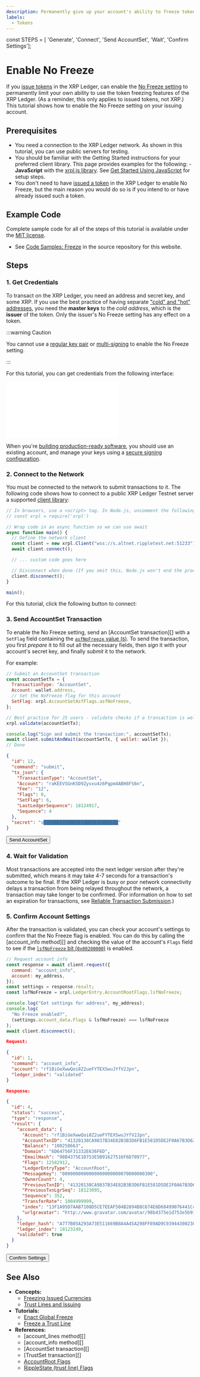 ```yaml
---
description: Permanently give up your account's ability to freeze tokens it issues.
labels:
  - Tokens
---
```

const STEPS = [ 'Generate', 'Connect', 'Send AccountSet', 'Wait', 'Confirm Settings'];

<!-- Source for this specific tutorial's interactive bits: -->
<Helmet>
  <script src="/js/interactive-tutorial.js"></script>
  <script src="/js/tutorials/enable-no-freeze.js"></script>
</Helmet>

# Enable No Freeze

If you [issue tokens](issued-currencies.html) in the XRP Ledger, can enable the
[No Freeze setting](freezes.html#no-freeze) to permanently limit your own ability to use the token freezing
features of the XRP Ledger. (As a reminder, this only applies to issued tokens, not XRP.) This tutorial shows
how to enable the No Freeze setting on your issuing account.

## Prerequisites

- You need a connection to the XRP Ledger network. As shown in this tutorial, you can use public servers for testing.
- You should be familiar with the Getting Started instructions for your preferred client library. This page provides
  examples for the following: - **JavaScript** with the [xrpl.js library](https://github.com/XRPLF/xrpl.js/). See
  [Get Started Using JavaScript](get-started-using-javascript.html) for setup steps.
- You don't need to have [issued a token](issue-a-fungible-token.html) in the XRP Ledger to enable No Freeze,
  but the main reason you would do so is if you intend to or have already issued such a token.

## Example Code

Complete sample code for all of the steps of this tutorial is available under
the [MIT license](https://github.com/XRPLF/xrpl-dev-portal/blob/master/LICENSE).

- See [Code Samples: Freeze](https://github.com/XRPLF/xrpl-dev-portal/tree/master/content/_code-samples/freeze/) in
  the source repository for this website.

## Steps

### 1. Get Credentials

To transact on the XRP Ledger, you need an address and secret key, and some XRP. If you use the best practice
of having separate ["cold" and "hot" addresses](issuing-and-operational-addresses.html), you need the
**master keys** to the _cold address_, which is the **issuer** of the token. Only the issuer's No Freeze
setting has any effect on a token.

:::warning Caution

You cannot use a [regular key pair](cryptographic-keys.html) or [multi-signing](multi-signing.html)
to enable the No Freeze setting.

:::

For this tutorial, you can get credentials from the following interface:

<StepWrapper steps={STEPS} stepIdx={0}>
  <GenerateStep />
</StepWrapper>

<embed src="/_snippets/_generate-step_caution.md" />

When you're [building production-ready software](production-readiness.html), you should use an existing account,
and manage your keys using a [secure signing configuration](set-up-secure-signing.html).

### 2. Connect to the Network

You must be connected to the network to submit transactions to it. The following code shows how to connect to a
public XRP Ledger Testnet server a supported [client library](client-libraries.html):

```js JavaScript
// In browsers, use a <script> tag. In Node.js, uncomment the following line:
// const xrpl = require('xrpl')

// Wrap code in an async function so we can use await
async function main() {
  // Define the network client
  const client = new xrpl.Client("wss://s.altnet.rippletest.net:51233");
  await client.connect();

  // ... custom code goes here

  // Disconnect when done (If you omit this, Node.js won't end the process)
  client.disconnect();
}

main();
```

For this tutorial, click the following button to connect:

<StepWrapper steps={STEPS} stepIdx={1}>
  <ConnectStep />
</StepWrapper>

### 3. Send AccountSet Transaction

To enable the No Freeze setting, send an [AccountSet transaction][] with a `SetFlag` field containing the
[`asfNoFreeze` value (`6`)](accountset.html#accountset-flags). To send the transaction, you first _prepare_
it to fill out all the necessary fields, then _sign_ it with your account's secret key, and finally _submit_
it to the network.

For example:

```js JavaScript
// Submit an AccountSet transaction
const accountSetTx = {
  TransactionType: "AccountSet",
  Account: wallet.address,
  // Set the NoFreeze flag for this account
  SetFlag: xrpl.AccountSetAsfFlags.asfNoFreeze,
};

// Best practice for JS users - validate checks if a transaction is well-formed
xrpl.validate(accountSetTx);

console.log("Sign and submit the transaction:", accountSetTx);
await client.submitAndWait(accountSetTx, { wallet: wallet });
// Done
```

```json WebSocket
{
  "id": 12,
  "command": "submit",
  "tx_json": {
    "TransactionType": "AccountSet",
    "Account": "raKEEVSGnKSD9Zyvxu4z6Pqpm4ABH8FS6n",
    "Fee": "12",
    "Flags": 0,
    "SetFlag": 6,
    "LastLedgerSequence": 18124917,
    "Sequence": 4
  },
  "secret": "s████████████████████████████"
}
```

<StepWrapper steps={STEPS} stepIdx={2}>
  <button
    id="send-accountset"
    className="btn btn-primary previous-steps-required"
    data-wait-step-name="Wait"
  >
    Send AccountSet
  </button>
  <XRPLoader />
  <div className="output-area" />
</StepWrapper>

### 4. Wait for Validation

Most transactions are accepted into the next ledger version after they're submitted, which means
it may take 4-7 seconds for a transaction's outcome to be final. If the XRP Ledger is busy or poor network
connectivity delays a transaction from being relayed throughout the network, a transaction may take longer
to be confirmed. (For information on how to set an expiration for transactions, see
[Reliable Transaction Submission](reliable-transaction-submission.html).)

<StepWrapper steps={STEPS} stepIdx={3}>
  <WaitStep />
</StepWrapper>

### 5. Confirm Account Settings

After the transaction is validated, you can check your account's settings to confirm that the No Freeze
flag is enabled. You can do this by calling the [account_info method][] and checking the value of the account's
`Flags` field to see if the [`lsfNoFreeze` bit (`0x00200000`)](accountroot.html#accountroot-flags) is enabled.

```js JavaScript
// Request account info
const response = await client.request({
  command: "account_info",
  account: my_address,
});
const settings = response.result;
const lsfNoFreeze = xrpl.LedgerEntry.AccountRootFlags.lsfNoFreeze;

console.log("Got settings for address", my_address);
console.log(
  "No Freeze enabled?",
  (settings.account_data.Flags & lsfNoFreeze) === lsfNoFreeze
);
await client.disconnect();
```

```json WebSocket
Request:

{
  "id": 1,
  "command": "account_info",
  "account": "rf1BiGeXwwQoi8Z2ueFYTEXSwuJYfV2Jpn",
  "ledger_index": "validated"
}

Response:

{
  "id": 4,
  "status": "success",
  "type": "response",
  "result": {
    "account_data": {
      "Account": "rf1BiGeXwwQoi8Z2ueFYTEXSwuJYfV2Jpn",
      "AccountTxnID": "41320138CA9837B34E82B3B3D6FB1E581D5DE2F0A67B3D62B5B8A8C9C8D970D0",
      "Balance": "100258663",
      "Domain": "6D64756F31332E636F6D",
      "EmailHash": "98B4375E1D753E5B91627516F6D70977",
      "Flags": 12582912,
      "LedgerEntryType": "AccountRoot",
      "MessageKey": "0000000000000000000000070000000300",
      "OwnerCount": 4,
      "PreviousTxnID": "41320138CA9837B34E82B3B3D6FB1E581D5DE2F0A67B3D62B5B8A8C9C8D970D0",
      "PreviousTxnLgrSeq": 18123095,
      "Sequence": 352,
      "TransferRate": 1004999999,
      "index": "13F1A95D7AAB7108D5CE7EEAF504B2894B8C674E6D68499076441C4837282BF8",
      "urlgravatar": "http://www.gravatar.com/avatar/98b4375e1d753e5b91627516f6d70977"
    },
    "ledger_hash": "A777B05A293A73E511669B8A4A45A298FF89AD9C9394430023008DB4A6E7FDD5",
    "ledger_index": 18123249,
    "validated": true
  }
}
```

<StepWrapper steps={STEPS} stepIdx={4}>
  <button
    id="confirm-settings"
    className="btn btn-primary previous-steps-required"
    data-wait-step-name="Wait"
  >
    Confirm Settings
  </button>
  <XRPLoader />
  <div className="output-area" />
</StepWrapper>

## See Also

- **Concepts:**
  - [Freezing Issued Currencies](freezes.html)
  - [Trust Lines and Issuing](trust-lines-and-issuing.html)
- **Tutorials:**
  - [Enact Global Freeze](enact-global-freeze.html)
  - [Freeze a Trust Line](freeze-a-trust-line.html)
- **References:**
  - [account_lines method][]
  - [account_info method][]
  - [AccountSet transaction][]
  - [TrustSet transaction][]
  - [AccountRoot Flags](accountroot.html#accountroot-flags)
  - [RippleState (trust line) Flags](ripplestate.html#ripplestate-flags)
